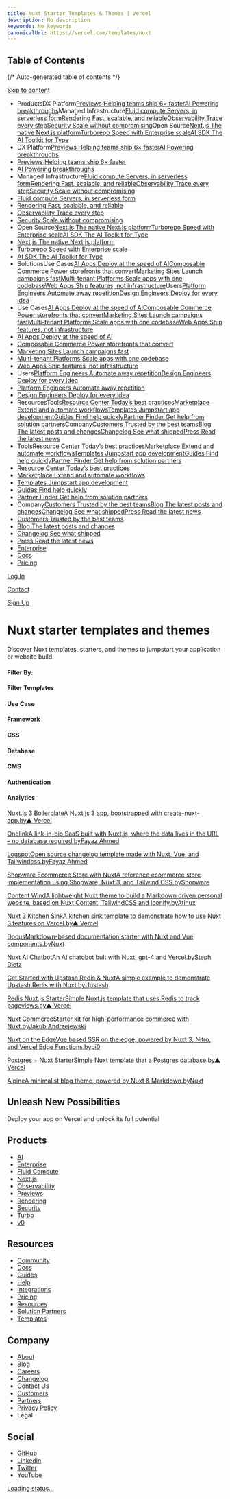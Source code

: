 ```yaml
---
title: Nuxt Starter Templates & Themes | Vercel
description: No description
keywords: No keywords
canonicalUrl: https://vercel.com/templates/nuxt
---
```


## Table of Contents

{/* Auto-generated table of contents */}

[Skip to content](#geist-skip-)

* ProductsDX Platform[Previews Helping teams ship 6× faster](/products/previews)[AI Powering breakthroughs](/ai)Managed Infrastructure[Fluid compute Servers, in serverless form](/fluid)[Rendering Fast, scalable, and reliable](/products/rendering)[Observability Trace every step](/products/observability)[Security Scale without compromising](/security)Open Source[Next.js The native Next.js platform](/frameworks/nextjs)[Turborepo Speed with Enterprise scale](/solutions/turborepo)[AI SDK The AI Toolkit for Type](https://sdk.vercel.ai/)
* DX Platform[Previews Helping teams ship 6× faster](/products/previews)[AI Powering breakthroughs](/ai)
* [Previews Helping teams ship 6× faster](/products/previews)
* [AI Powering breakthroughs](/ai)
* Managed Infrastructure[Fluid compute Servers, in serverless form](/fluid)[Rendering Fast, scalable, and reliable](/products/rendering)[Observability Trace every step](/products/observability)[Security Scale without compromising](/security)
* [Fluid compute Servers, in serverless form](/fluid)
* [Rendering Fast, scalable, and reliable](/products/rendering)
* [Observability Trace every step](/products/observability)
* [Security Scale without compromising](/security)
* Open Source[Next.js The native Next.js platform](/frameworks/nextjs)[Turborepo Speed with Enterprise scale](/solutions/turborepo)[AI SDK The AI Toolkit for Type](https://sdk.vercel.ai/)
* [Next.js The native Next.js platform](/frameworks/nextjs)
* [Turborepo Speed with Enterprise scale](/solutions/turborepo)
* [AI SDK The AI Toolkit for Type](https://sdk.vercel.ai/)
* SolutionsUse Cases[AI Apps Deploy at the speed of AI](/solutions/ai-apps)[Composable Commerce Power storefronts that convert](/solutions/composable-commerce)[Marketing Sites Launch campaigns fast](/solutions/marketing-sites)[Multi-tenant Platforms Scale apps with one codebase](/solutions/multi-tenant-saas)[Web Apps Ship features, not infrastructure](/solutions/web-apps)Users[Platform Engineers Automate away repetition](/solutions/platform-engineering)[Design Engineers Deploy for every idea](/solutions/design-engineering)
* Use Cases[AI Apps Deploy at the speed of AI](/solutions/ai-apps)[Composable Commerce Power storefronts that convert](/solutions/composable-commerce)[Marketing Sites Launch campaigns fast](/solutions/marketing-sites)[Multi-tenant Platforms Scale apps with one codebase](/solutions/multi-tenant-saas)[Web Apps Ship features, not infrastructure](/solutions/web-apps)
* [AI Apps Deploy at the speed of AI](/solutions/ai-apps)
* [Composable Commerce Power storefronts that convert](/solutions/composable-commerce)
* [Marketing Sites Launch campaigns fast](/solutions/marketing-sites)
* [Multi-tenant Platforms Scale apps with one codebase](/solutions/multi-tenant-saas)
* [Web Apps Ship features, not infrastructure](/solutions/web-apps)
* Users[Platform Engineers Automate away repetition](/solutions/platform-engineering)[Design Engineers Deploy for every idea](/solutions/design-engineering)
* [Platform Engineers Automate away repetition](/solutions/platform-engineering)
* [Design Engineers Deploy for every idea](/solutions/design-engineering)
* ResourcesTools[Resource Center Today’s best practices](/resources)[Marketplace Extend and automate workflows](/marketplace)[Templates Jumpstart app development](/templates)[Guides Find help quickly](/guides)[Partner Finder Get help from solution partners](/partners/solution-partners)Company[Customers Trusted by the best teams](/customers)[Blog The latest posts and changes](/blog)[Changelog See what shipped](/changelog)[Press Read the latest news](/press)
* Tools[Resource Center Today’s best practices](/resources)[Marketplace Extend and automate workflows](/marketplace)[Templates Jumpstart app development](/templates)[Guides Find help quickly](/guides)[Partner Finder Get help from solution partners](/partners/solution-partners)
* [Resource Center Today’s best practices](/resources)
* [Marketplace Extend and automate workflows](/marketplace)
* [Templates Jumpstart app development](/templates)
* [Guides Find help quickly](/guides)
* [Partner Finder Get help from solution partners](/partners/solution-partners)
* Company[Customers Trusted by the best teams](/customers)[Blog The latest posts and changes](/blog)[Changelog See what shipped](/changelog)[Press Read the latest news](/press)
* [Customers Trusted by the best teams](/customers)
* [Blog The latest posts and changes](/blog)
* [Changelog See what shipped](/changelog)
* [Press Read the latest news](/press)
* [Enterprise](/enterprise)
* [Docs](/docs)
* [Pricing](/pricing)

[Log In](/login)

[Contact](/contact)

[Sign Up](/signup)

# Nuxt starter templates and themes

Discover Nuxt templates, starters, and themes to jumpstart your application or website build.

#### Filter By:

#### Filter Templates

#### Use Case

#### Framework

#### CSS

#### Database

#### CMS

#### Authentication

#### Analytics

[Nuxt.js 3 BoilerplateA Nuxt.js 3 app, bootstrapped with create-nuxt-app.by▲ Vercel](/templates/nuxt/nuxtjs-boilerplate)

[OnelinkA link-in-bio SaaS built with Nuxt.js, where the data lives in the URL – no database required.byFayaz Ahmed](/templates/nuxt/onelink)

[LogspotOpen source changelog template made with Nuxt, Vue, and Tailwindcss.byFayaz Ahmed](/templates/nuxt/logspot)

[Shopware Ecommerce Store with NuxtA reference ecommerce store implementation using Shopware, Nuxt 3, and Tailwind CSS.byShopware](/templates/nuxt/shopware-nuxt-ecommerce)

[Content WindA lightweight Nuxt theme to build a Markdown driven personal website, based on Nuxt Content, TailwindCSS and Iconify.byAtinux](/templates/nuxt/content-wind)

[Nuxt 3 Kitchen SinkA kitchen sink template to demonstrate how to use Nuxt 3 features on Vercel.by▲ Vercel](/templates/nuxt/nuxt-3-kitchen-sink)

[DocusMarkdown-based documentation starter with Nuxt and Vue components.byNuxt](/templates/nuxt/docus)

[Nuxt AI ChatbotAn AI chatobot bult with Nuxt, gpt-4 and Vercel.bySteph Dietz](/templates/nuxt/nuxt-ai-chatbot)

[Get Started with Upstash Redis & NuxtA simple example to demonstrate Upstash Redis with Nuxt.byUpstash](/templates/nuxt/get-started-with-upstash-redis-and-nuxt)

[Redis Nuxt.js StarterSimple Nuxt.js template that uses Redis to track pageviews.by▲ Vercel](/templates/nuxt/kv-redis-nuxt)

[Nuxt CommerceStarter kit for high-performance commerce with Nuxt.byJakub Andrzejewski](/templates/nuxt/nuxt-commerce)

[Nuxt on the EdgeVue based SSR on the edge, powered by Nuxt 3, Nitro, and Vercel Edge Functions.bypi0](/templates/nuxt/nuxt-edge-functions)

[Postgres + Nuxt StarterSimple Nuxt template that a Postgres database.by▲ Vercel](/templates/nuxt/postgres-nuxt)

[AlpineA minimalist blog theme, powered by Nuxt & Markdown.byNuxt](/templates/nuxt/alpine)

## Unleash New Possibilities

Deploy your app on Vercel and unlock its full potential

## Products

* [AI](/ai)
* [Enterprise](/enterprise)
* [Fluid Compute](/fluid)
* [Next.js](/solutions/nextjs)
* [Observability](/products/observability)
* [Previews](/products/previews)
* [Rendering](/products/rendering)
* [Security](/security)
* [Turbo](/solutions/turborepo)
* [v0](https://v0.dev/)

## Resources

* [Community](https://community.vercel.com/)
* [Docs](/docs)
* [Guides](/guides)
* [Help](/help)
* [Integrations](/integrations)
* [Pricing](/pricing)
* [Resources](/resources)
* [Solution Partners](/partners/solution-partners)
* [Templates](/templates)

## Company

* [About](/about)
* [Blog](/blog)
* [Careers](/careers)
* [Changelog](/changelog)
* [Contact Us](/contact)
* [Customers](/customers)
* [Partners](/partners)
* [Privacy Policy](/legal/privacy-policy)
* Legal

## Social

* [GitHub](https://github.com/vercel)
* [LinkedIn](https://linkedin.com/company/vercel)
* [Twitter](https://x.com/vercel)
* [YouTube](https://youtube.com/@VercelHQ)

[Loading status…](https://vercel-status.com)